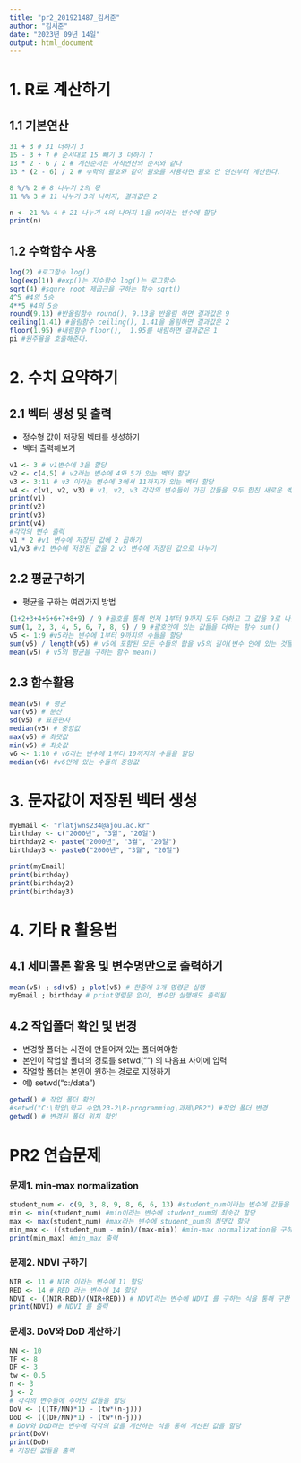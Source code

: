 ---
title: "pr2_201921487_김서준"
author: "김서준"
date: "2023년 09년 14일"
output: html_document
---

# 1. R로 계산하기

## 1.1 기본연산

```{r}
31 + 3 # 31 더하기 3
15 - 3 + 7 # 순서대로 15 빼기 3 더하기 7
13 * 2 - 6 / 2 # 계산순서는 사칙연산의 순서와 같다
13 * (2 - 6) / 2 # 수학의 괄호와 같이 괄호를 사용하면 괄호 안 연산부터 계산한다.

8 %/% 2 # 8 나누기 2의 몫
11 %% 3 # 11 나누기 3의 나머지, 결과값은 2

n <- 21 %% 4 # 21 나누기 4의 나머지 1을 n이라는 변수에 할당
print(n)
```

## 1.2 수학함수 사용

```{r}
log(2) #로그함수 log()
log(exp(1)) #exp()는 지수함수 log()는 로그함수
sqrt(4) #squre root 제곱근을 구하는 함수 sqrt()
4^5 #4의 5승
4**5 #4의 5승
round(9.13) #반올림함수 round(), 9.13을 반올림 하면 결과값은 9
ceiling(1.41) #올림함수 ceiling(), 1.41을 올림하면 결과값은 2
floor(1.95) #내림함수 floor(),  1.95를 내림하면 결과값은 1
pi #원주율을 호출해준다.

```

# 2. 수치 요약하기

## 2.1 벡터 생성 및 출력

-   정수형 값이 저장된 벡터를 생성하기
-   벡터 출력해보기

```{r}
v1 <- 3 # v1변수에 3을 할당
v2 <- c(4,5) # v2라는 변수에 4와 5가 있는 벡터 할당
v3 <- 3:11 # v3 이라는 변수에 3에서 11까지가 있는 벡터 할당
v4 <- c(v1, v2, v3) # v1, v2, v3 각각의 변수들이 가진 값들을 모두 합친 새로운 벡터 할당
print(v1) 
print(v2)
print(v3)
print(v4)
#각각의 변수 출력
v1 * 2 #v1 변수에 저장된 값에 2 곱하기
v1/v3 #v1 변수에 저장된 값을 2 v3 변수에 저장된 값으로 나누기
```

## 2.2 평균구하기

-   평균을 구하는 여러가지 방법

```{r}
(1+2+3+4+5+6+7+8+9) / 9 #괄호를 통해 먼저 1부터 9까지 모두 더하고 그 값을 9로 나눔
sum(1, 2, 3, 4, 5, 6, 7, 8, 9) / 9 #괄호안에 있는 값들을 더하는 함수 sum()
v5 <- 1:9 #v5라는 변수에 1부터 9까지의 수들을 할당
sum(v5) / length(v5) # v5에 포함된 모든 수들의 합을 v5의 길이(변수 안에 있는 것들의 갯수)로 나누기
mean(v5) # v5의 평균을 구하는 함수 mean()
```

## 2.3 함수활용

```{r}
mean(v5) # 평균
var(v5) # 분산
sd(v5) # 표준편차
median(v5) # 중앙값
max(v5) # 최댓값
min(v5) # 최솟값
v6 <- 1:10 # v6라는 변수에 1부터 10까지의 수들을 할당
median(v6) #v6안에 있는 수들의 중앙값
```

# 3. 문자값이 저장된 벡터 생성

```{r}
myEmail <- "rlatjwns234@ajou.ac.kr"
birthday <- c("2000년", "3월", "20일")
birthday2 <- paste("2000년", "3월", "20일")
birthday3 <- paste0("2000년", "3월", "20일")

print(myEmail)
print(birthday)
print(birthday2)
print(birthday3)
```

# 4. 기타 R 활용법

## 4.1 세미콜론 활용 및 변수명만으로 출력하기

```{r}
mean(v5) ; sd(v5) ; plot(v5) # 한줄에 3개 명령문 실행
myEmail ; birthday # print명령문 없이, 변수만 실행해도 출력됨
```

## 4.2 작업폴더 확인 및 변경

-   변경할 폴더는 사전에 만들어져 있는 폴더여야함
-   본인이 작업할 폴더의 경로를 setwd("") 의 따옴표 사이에 입력
-   작얼할 폴더는 본인이 원하는 경로로 지정하기
-   예) setwd("c:/data")

```{r}
getwd() # 작업 폴더 확인
#setwd("C:\학업\학교 수업\23-2\R-programming\과제\PR2") #작업 폴더 변경
getwd() # 변경된 폴더 위치 확인
```

# PR2 연습문제

### 문제1. min-max normalization

```{r}
student_num <- c(9, 3, 8, 9, 8, 6, 6, 13) #student_num이라는 변수에 값들을 벡터로 할당한다.
min <- min(student_num) #min이라는 변수에 student_num의 최솟값 할당
max <- max(student_num) #max라는 변수에 student_num의 최댓값 할당
min_max <- ((student_num - min)/(max-min)) #min-max normalization을 구하는 식으로 구한 값을 min_max 라는 변수에 할당
print(min_max) #min_max 출력
```

### 문제2. NDVI 구하기

```{r}
NIR <- 11 # NIR 이라는 변수에 11 할당
RED <- 14 # RED 라는 변수에 14 할당
NDVI <- ((NIR-RED)/(NIR+RED)) # NDVI라는 변수에 NDVI 를 구하는 식을 통해 구한 값을 할당
print(NDVI) # NDVI 를 출력
```

### 문제3. DoV와 DoD 계산하기

```{r}
NN <- 10
TF <- 8
DF <- 3
tw <- 0.5
n <- 3
j <- 2
# 각각의 변수들에 주어진 값들을 할당
DoV <- (((TF/NN)*1) - (tw*(n-j)))
DoD <- (((DF/NN)*1) - (tw*(n-j)))
# DoV와 DoD라는 변수에 각각의 값을 계산하는 식을 통해 계산된 값을 할당
print(DoV)
print(DoD)
# 저장된 값들을 출력
```